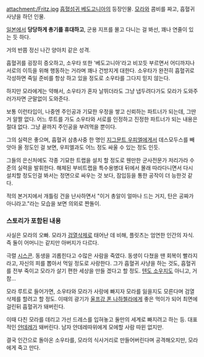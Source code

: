 attachment:/Fritz.jpg
[[흡혈섬귀 베도고니아]]의 등장인물. [[모라]]와 콤비를 짜고, 흡혈귀 사냥을 하던 인물.

[[일본]]에서 '''당당하게 총기를 휴대하고''', 군용 지프를 몰고 다니는 걸 봐선, 꽤나 연줄이 있는 듯 하다.

거의 반쯤 정신 나간 양아치 같은 성격.

흡혈귀를 굉장히 증오하고, 소우타 또한 '베도고니아'라고 비꼬듯 부르면서 어디까지나 서로의 이득을 위해 행동하는 거라며 꽤나 건방지게 대한다. 소우타가 완전히 흡혈귀로 각성하면 죽일 준비를 항상 하고 있을 정도로 소우타를 그다지 믿지 않는다.

하지만 모라에게는 약해서, 소우타가 혼자 날뛰더라도 그냥 냅두려다가도 모라가 도와주러가자면 군말없이 도와준다.

보통 이런타입이, 나중엔 주인공과 기묘한 우정을 쌓고 신뢰하는 파트너가 되는데, 그딴거 알짤 없다. 어느 루트를 가도 소우타와 서로를 인정하고 진정한 파트너가 되는 내용은 절대 없다. 그냥 끝까지 주인공을 부려먹을 뿐이다.

그의 실력은 좋으며, 흡혈귀 삼총사중 한 명인 [[지그문트 우피엘]]에게서 데스모두스를 빼앗아 올 정도인 걸 보면, 우피엘과도 어느 정도 싸울 수 있는 정도 인듯.

그들의 은신처에도 각종 기묘한 트랩을 설치 할 정도로 웬만한 군사전문가 저리가라 수준의 실력을 발휘한다. 해체된 부비트랩을 특수용병대 뒤에서 몰래 따라다니면서 다시 설치할 정도인걸 봐서는 정면으로 싸우는 것 보다, 잠입등을 통한 공작이 더 능한것 같다.

적의 본거지에서 개틀링 건을 난사하면서 "이거 총알이 얼마나 드는 거지, 탄은 공짜가 아니라고."라는 모습을 보면 의외로 짠돌이.

=== 스토리가 포함된 내용 ===

사실은 모라의 오빠. 모라가 [[검열삭제]]로 태어난 데 비해, 플릿츠는 엄연한 인간의 자식. 즉 둘이 어머니는 같지만 아버지가 다르다. 

극렬 [[시스콘]]. 동생을 괴롭힌다고 수많은 사람을 죽였다. 동생이 다쳤을 땐 회복이 빨라지라고, 자신의 피를 뽑아서 먹일 정도로 사랑한다. 그가 흡혈귀 사냥을 하는 것도, 흡혈귀를 전부 죽이고 모라가 살기 편한 세상을 만들 겠다고 할 정도. [[텐도 소우지]]도 아니고, 거참...

모라 루트로 들어가면, 소우타와 모라가 사랑에 빠지자 모라를 잃을지도 모른다며 검열삭제를 할려고 할 정도. 이때의 광기가 [[울프강 폰 나하첼라]]에게 좋은 먹이가 되어 최면에 걸린뒤 흡혈귀가 돼버린다.

이때 다친 모라를 데리고 가선 드레스를 입혀놓고 둘만의 세계로 빠지려고 하는 등. 대표적인 [[얀데레]]가 돼버린다. 남자 얀데레따위에게 모에할 사람 따윈 없지만.

결국 인간으로 돌아온 소우타를, 모라의 식사거리로 만들어버린다며 공격해오지만, 모라에게 죽고 만다.
